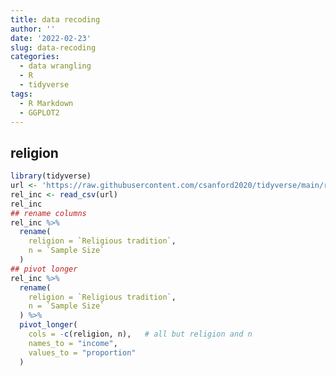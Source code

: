 ```yaml
---
title: data recoding
author: ''
date: '2022-02-23'
slug: data-recoding
categories:
  - data wrangling
  - R
  - tidyverse
tags:
  - R Markdown
  - GGPLOT2
---
```

## religion 
```r
library(tidyverse)
url <- 'https://raw.githubusercontent.com/csanford2020/tidyverse/main/relig-income.csv'
rel_inc <- read_csv(url)
rel_inc
## rename columns
rel_inc %>%
  rename( 
    religion = `Religious tradition`, 
    n = `Sample Size` 
  )
## pivot longer 
rel_inc %>%
  rename(
    religion = `Religious tradition`,
    n = `Sample Size`
  ) %>%
  pivot_longer( 
    cols = -c(religion, n),   # all but religion and n 
    names_to = "income",  
    values_to = "proportion" 
  )


```

